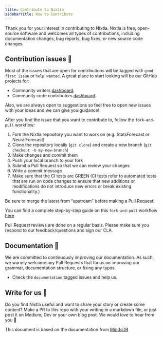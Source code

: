 ```yaml
---
title: Contribute to Nixtla
sidebarTitle: How to Contribute
---
```



Thank you for your interest in contributing to Nixtla. Nixtla is free,
open-source software and welcomes all types of contributions, including
documentation changes, bug reports, bug fixes, or new source code
changes.

## Contribution issues 🔧

Most of the issues that are open for contributions will be tagged with
`good first issue` or `help wanted`. A great place to start looking will
be our GitHub projects for:

-   Community writers
    [dashboard](https://github.com/orgs/Nixtla/projects/9).
-   Community code contributors
    [dashboard](https://github.com/orgs/Nixtla/projects/6).

Also, we are always open to suggestions so feel free to open new issues
with your ideas and we can give you guidance!

After you find the issue that you want to contribute to, follow the
`fork-and-pull` workflow:

1.  Fork the Nixtla repository you want to work on (e.g. StatsForecast
    or NeuralForecast)
2.  Clone the repository locally (`git clone`) and create a new branch
    (`git checkout -b my-new-branch`)
3.  Make changes and commit them
4.  Push your local branch to your fork
5.  Submit a Pull Request so that we can review your changes
6.  Write a commit message
7.  Make sure that the CI tests are GREEN (CI tests refer to automated
    tests that are run on code changes to ensure that new additions or
    modifications do not introduce new errors or break existing
    functionality.)

Be sure to merge the latest from “upstream” before making a Pull
Request!

You can find a complete step-by-step guide on this `fork-and-pull`
workflow
[here](https://github.com/Nixtla/how-to-contribute-nixtlaverse).

Pull Request reviews are done on a regular basis. Please make sure you
respond to our feedback/questions and sign our CLA.

## Documentation 📖

We are committed to continuously improving our documentation. As such,
we warmly welcome any Pull Requests that focus on improving our grammar,
documentation structure, or fixing any typos.

-   Check the `documentation` tagged issues and help us.

## Write for us 📝

Do you find Nixtla useful and want to share your story or create some
content? Make a PR to this repo with your writing in a markdown file, or
just post it on Medium, Dev or your own blog post. We would love to hear
from you 💚

This document is based on the documentation from
[MindsDB](https://github.com/mindsdb/mindsdb)


